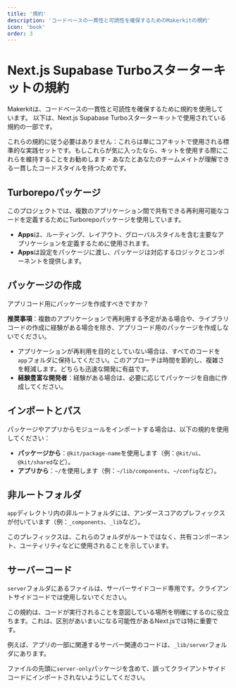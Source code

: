 ```yaml
---
title: '規約'
description: 'コードベースの一貫性と可読性を確保するためのMakerkitの規約'
icon: 'book'
order: 3
---
```


# Next.js Supabase Turboスターターキットの規約

Makerkitは、コードベースの一貫性と可読性を確保するために規約を使用しています。
以下は、Next.js Supabase Turboスターターキットで使用されている規約の一部です。

これらの規約に従う必要はありません：これらは単にコアキットで使用される標準的な実践セットです。もしこれらが気に入ったなら、キットを使用する際にこれらを維持することをお勧めします - あなたとあなたのチームメイトが理解できる一貫したコードスタイルを持つためです。

## Turborepoパッケージ

このプロジェクトでは、複数のアプリケーション間で共有できる再利用可能なコードを定義するためにTurborepoパッケージを使用しています。

- **Apps**は、ルーティング、レイアウト、グローバルスタイルを含む主要なアプリケーションを定義するために使用されます。
- **Apps**は設定をパッケージに渡し、パッケージは対応するロジックとコンポーネントを提供します。

## パッケージの作成

アプリコード用にパッケージを作成すべきですか？

**推奨事項**：複数のアプリケーションで再利用する予定がある場合や、ライブラリコードの作成に経験がある場合を除き、アプリコード用のパッケージを作成しないでください。
- アプリケーションが再利用を目的としていない場合は、すべてのコードを`app`フォルダに保持してください。このアプローチは時間を節約し、複雑さを軽減します。どちらも迅速な開発に有益です。
- **経験豊富な開発者**：経験がある場合は、必要に応じてパッケージを自由に作成してください。

## インポートとパス

パッケージやアプリからモジュールをインポートする場合は、以下の規約を使用してください：

- **パッケージから**：`@kit/package-name`を使用します（例：`@kit/ui`、`@kit/shared`など）。
- **アプリから**：`~/`を使用します（例：`~/lib/components`、`~/config`など）。

## 非ルートフォルダ

`app`ディレクトリ内の非ルートフォルダには、アンダースコアのプレフィックスが付いています（例：`_components`、`_lib`など）。

このプレフィックスは、これらのフォルダがルートではなく、共有コンポーネント、ユーティリティなどに使用されることを示しています。

## サーバーコード

`server`フォルダにあるファイルは、サーバーサイドコード専用です。クライアントサイドコードでは使用しないでください。

この規約は、コードが実行されることを意図している場所を明確にするのに役立ちます。これは、区別があいまいになる可能性があるNext.jsでは特に重要です。

例えば、アプリの一部に関連するサーバー関連のコードは、`_lib/server`フォルダにあります。

ファイルの先頭に`server-only`パッケージを含めて、誤ってクライアントサイドコードにインポートされないようにしてください。
